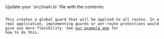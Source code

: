 
<SelectableContent client:load syncKey="language" frameworkSwitcher>
<div slot="TS" slotIdx="1">
  Update your `src/main.ts` file with the contents:

  <Code code={GlobalGuard} lang="ts" title="src/main.ts" />

  This creates a global guard that will be applied to all routes. In a real
  application, implementing guards or per-route protections would give you more
  flexibility. See [our example app](https://github.com/arcjet/example-nestjs) for
  how to do this.

</div>
</SelectableContent>
